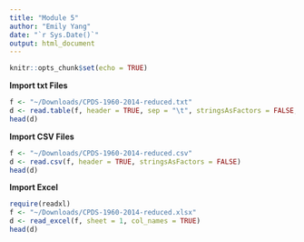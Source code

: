 ```yaml
---
title: "Module 5"
author: "Emily Yang"
date: "`r Sys.Date()`"
output: html_document
---
```


```r
knitr::opts_chunk$set(echo = TRUE)
```

**Import txt Files**
```r
f <- "~/Downloads/CPDS-1960-2014-reduced.txt"
d <- read.table(f, header = TRUE, sep = "\t", stringsAsFactors = FALSE, fill = T)
head(d)
```


**Import CSV Files**
```r
f <- "~/Downloads/CPDS-1960-2014-reduced.csv"
d <- read.csv(f, header = TRUE, stringsAsFactors = FALSE)
head(d)
```

**Import Excel**
```r
require(readxl)
f <- "~/Downloads/CPDS-1960-2014-reduced.xlsx"
d <- read_excel(f, sheet = 1, col_names = TRUE)
head(d)
```

